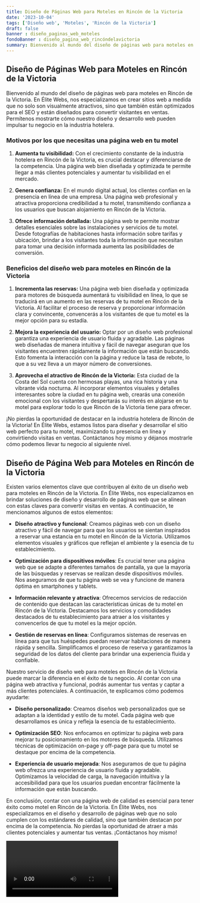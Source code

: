 ```yaml
---
title: Diseño de Páginas Web para Moteles en Rincón de la Victoria
date: '2023-10-04'
tags: ['Diseño web', 'Moteles', 'Rincón de la Victoria']
draft: false
banner : diseño_paginas_web_moteles
fondoBanner : diseño_pagina_web_rincóndelavictoria
summary: Bienvenido al mundo del diseño de páginas web para moteles en Rincón de la Victoria. En Élite Webs, nos especializamos en crear sitios web a medida que no solo son visualmente atractivos, sino que también están optimizados para el SEO y están diseñados para convertir visitantes en ventas. Permítenos mostrarte cómo nuestro diseño y desarrollo web pueden impulsar tu negocio en la industria hotelera.
---
```


## Diseño de Páginas Web para Moteles en Rincón de la Victoria

Bienvenido al mundo del diseño de páginas web para moteles en Rincón de la Victoria. En Élite Webs, nos especializamos en crear sitios web a medida que no solo son visualmente atractivos, sino que también están optimizados para el SEO y están diseñados para convertir visitantes en ventas. Permítenos mostrarte cómo nuestro diseño y desarrollo web pueden impulsar tu negocio en la industria hotelera.

### Motivos por los que necesitas una página web en tu motel

1. **Aumenta tu visibilidad:** Con el crecimiento constante de la industria hotelera en Rincón de la Victoria, es crucial destacar y diferenciarse de la competencia. Una página web bien diseñada y optimizada te permite llegar a más clientes potenciales y aumentar tu visibilidad en el mercado.

2. **Genera confianza:** En el mundo digital actual, los clientes confían en la presencia en línea de una empresa. Una página web profesional y atractiva proporciona credibilidad a tu motel, transmitiendo confianza a los usuarios que buscan alojamiento en Rincón de la Victoria.

3. **Ofrece información detallada:** Una página web te permite mostrar detalles esenciales sobre las instalaciones y servicios de tu motel. Desde fotografías de habitaciones hasta información sobre tarifas y ubicación, brindar a los visitantes toda la información que necesitan para tomar una decisión informada aumenta las posibilidades de conversión.

### Beneficios del diseño web para moteles en Rincón de la Victoria

1. **Incrementa las reservas:** Una página web bien diseñada y optimizada para motores de búsqueda aumentará tu visibilidad en línea, lo que se traducirá en un aumento en las reservas de tu motel en Rincón de la Victoria. Al facilitar el proceso de reserva y proporcionar información clara y convincente, convencerás a los visitantes de que tu motel es la mejor opción para su estadía.

2. **Mejora la experiencia del usuario:** Optar por un diseño web profesional garantiza una experiencia de usuario fluida y agradable. Las páginas web diseñadas de manera intuitiva y fácil de navegar aseguran que los visitantes encuentren rápidamente la información que están buscando. Esto fomenta la interacción con la página y reduce la tasa de rebote, lo que a su vez lleva a un mayor número de conversiones.

3. **Aprovecha el atractivo de Rincón de la Victoria:** Esta ciudad de la Costa del Sol cuenta con hermosas playas, una rica historia y una vibrante vida nocturna. Al incorporar elementos visuales y detalles interesantes sobre la ciudad en tu página web, crearás una conexión emocional con los visitantes y despertarás su interés en alojarse en tu motel para explorar todo lo que Rincón de la Victoria tiene para ofrecer.

¡No pierdas la oportunidad de destacar en la industria hotelera de Rincón de la Victoria! En Élite Webs, estamos listos para diseñar y desarrollar el sitio web perfecto para tu motel, maximizando tu presencia en línea y convirtiendo visitas en ventas. Contáctanos hoy mismo y déjanos mostrarle cómo podemos llevar tu negocio al siguiente nivel.

<GifSeo />

<Cta />

## Diseño de Página Web para Moteles en Rincón de la Victoria

Existen varios elementos clave que contribuyen al éxito de un diseño web para moteles en Rincón de la Victoria. En Élite Webs, nos especializamos en brindar soluciones de diseño y desarrollo de páginas web que se alinean con estas claves para convertir visitas en ventas. A continuación, te mencionamos algunos de estos elementos:

- **Diseño atractivo y funcional**: Creamos páginas web con un diseño atractivo y fácil de navegar para que los usuarios se sientan inspirados a reservar una estancia en tu motel en Rincón de la Victoria. Utilizamos elementos visuales y gráficos que reflejan el ambiente y la esencia de tu establecimiento.

- **Optimización para dispositivos móviles**: Es crucial tener una página web que se adapte a diferentes tamaños de pantalla, ya que la mayoría de las búsquedas y reservas se realizan desde dispositivos móviles. Nos aseguramos de que tu página web se vea y funcione de manera óptima en smartphones y tablets.

- **Información relevante y atractiva**: Ofrecemos servicios de redacción de contenido que destacan las características únicas de tu motel en Rincón de la Victoria. Destacamos los servicios y comodidades destacados de tu establecimiento para atraer a los visitantes y convencerlos de que tu motel es la mejor opción.

- **Gestión de reservas en línea**: Configuramos sistemas de reservas en línea para que tus huéspedes puedan reservar habitaciones de manera rápida y sencilla. Simplificamos el proceso de reserva y garantizamos la seguridad de los datos del cliente para brindar una experiencia fluida y confiable.

Nuestro servicio de diseño web para moteles en Rincón de la Victoria puede marcar la diferencia en el éxito de tu negocio. Al contar con una página web atractiva y funcional, podrás aumentar tus ventas y captar a más clientes potenciales. A continuación, te explicamos cómo podemos ayudarte:

- **Diseño personalizado**: Creamos diseños web personalizados que se adaptan a la identidad y estilo de tu motel. Cada página web que desarrollamos es única y refleja la esencia de tu establecimiento.

- **Optimización SEO**: Nos enfocamos en optimizar tu página web para mejorar tu posicionamiento en los motores de búsqueda. Utilizamos técnicas de optimización on-page y off-page para que tu motel se destaque por encima de la competencia.

- **Experiencia de usuario mejorada**: Nos aseguramos de que tu página web ofrezca una experiencia de usuario fluida y agradable. Optimizamos la velocidad de carga, la navegación intuitiva y la accesibilidad para que los usuarios puedan encontrar fácilmente la información que están buscando.

En conclusión, contar con una página web de calidad es esencial para tener éxito como motel en Rincón de la Victoria. En Élite Webs, nos especializamos en el diseño y desarrollo de páginas web que no solo cumplen con los estándares de calidad, sino que también destacan por encima de la competencia. No pierdas la oportunidad de atraer a más clientes potenciales y aumentar tus ventas. ¡Contáctanos hoy mismo!

<Video />

<CtaBot job='Moteles' city='Rincón de la Victoria'/>

<Gmaps query='Rincón de la Victoria+españa+maps' />